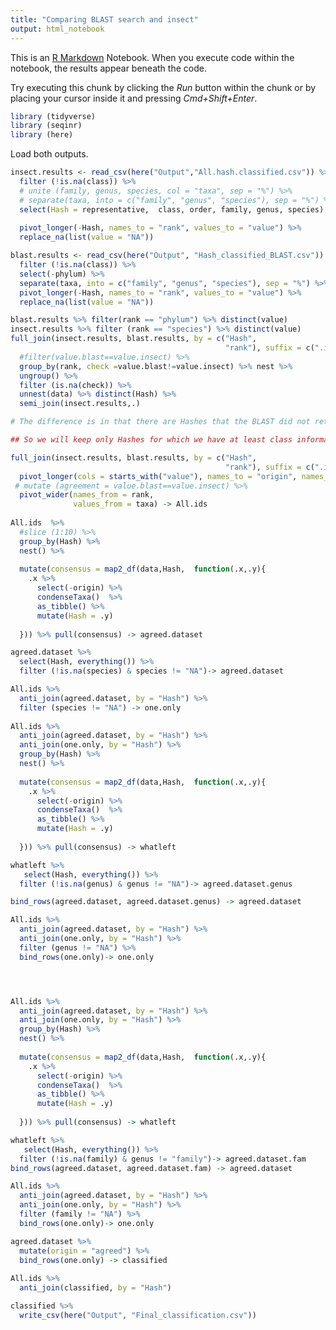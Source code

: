 ```yaml
---
title: "Comparing BLAST search and insect"
output: html_notebook
---
```


This is an [R Markdown](http://rmarkdown.rstudio.com) Notebook. When you execute code within the notebook, the results appear beneath the code. 

Try executing this chunk by clicking the *Run* button within the chunk or by placing your cursor inside it and pressing *Cmd+Shift+Enter*. 

```r
library (tidyverse)
library (seqinr)
library (here)
```

Load both outputs. 

```r
insect.results <- read_csv(here("Output","All.hash.classified.csv")) %>% 
  filter (!is.na(class)) %>% 
  # unite (family, genus, species, col = "taxa", sep = "%") %>% 
  # separate(taxa, into = c("family", "genus", "species"), sep = "%") %>%
  select(Hash = representative,  class, order, family, genus, species) %>% 
  
  pivot_longer(-Hash, names_to = "rank", values_to = "value") %>% 
  replace_na(list(value = "NA"))

blast.results <- read_csv(here("Output", "Hash_classified_BLAST.csv")) %>% 
  filter (!is.na(class)) %>% 
  select(-phylum) %>% 
  separate(taxa, into = c("family", "genus", "species"), sep = "%") %>% 
  pivot_longer(-Hash, names_to = "rank", values_to = "value") %>% 
  replace_na(list(value = "NA"))

blast.results %>% filter(rank == "phylum") %>% distinct(value)
insect.results %>% filter (rank == "species") %>% distinct(value)
full_join(insect.results, blast.results, by = c("Hash",
                                                "rank"), suffix = c(".insect", ".blast")) %>% 
  #filter(value.blast==value.insect) %>% 
  group_by(rank, check =value.blast!=value.insect) %>% nest %>% 
  ungroup() %>% 
  filter (is.na(check)) %>% 
  unnest(data) %>% distinct(Hash) %>% 
  semi_join(insect.results,.)

# The difference is in that there are Hashes that the BLAST did not return anything

## So we will keep only Hashes for which we have at least class information

full_join(insect.results, blast.results, by = c("Hash",
                                                "rank"), suffix = c(".insect", ".blast")) %>% 
  pivot_longer(cols = starts_with("value"), names_to = "origin", names_prefix = "value.", values_to = "taxa") %>% 
 # mutate (agreement = value.blast==value.insect) %>% 
  pivot_wider(names_from = rank,
              values_from = taxa) -> All.ids
  
All.ids  %>% 
  #slice (1:10) %>% 
  group_by(Hash) %>% 
  nest() %>% 
  
  mutate(consensus = map2_df(data,Hash,  function(.x,.y){
    .x %>% 
      select(-origin) %>% 
      condenseTaxa()  %>%  
      as_tibble() %>% 
      mutate(Hash = .y)
      
  })) %>% pull(consensus) -> agreed.dataset

agreed.dataset %>% 
  select(Hash, everything()) %>% 
  filter (!is.na(species) & species != "NA")-> agreed.dataset

All.ids %>% 
  anti_join(agreed.dataset, by = "Hash") %>% 
  filter (species != "NA") -> one.only
  
All.ids %>% 
  anti_join(agreed.dataset, by = "Hash") %>% 
  anti_join(one.only, by = "Hash") %>%
  group_by(Hash) %>% 
  nest() %>% 
  
  mutate(consensus = map2_df(data,Hash,  function(.x,.y){
    .x %>% 
      select(-origin) %>% 
      condenseTaxa()  %>%  
      as_tibble() %>% 
      mutate(Hash = .y)
      
  })) %>% pull(consensus) -> whatleft

whatleft %>% 
   select(Hash, everything()) %>% 
  filter (!is.na(genus) & genus != "NA")-> agreed.dataset.genus

bind_rows(agreed.dataset, agreed.dataset.genus) -> agreed.dataset

All.ids %>% 
  anti_join(agreed.dataset, by = "Hash") %>% 
  anti_join(one.only, by = "Hash") %>% 
  filter (genus != "NA") %>% 
  bind_rows(one.only)-> one.only




All.ids %>% 
  anti_join(agreed.dataset, by = "Hash") %>% 
  anti_join(one.only, by = "Hash") %>%
  group_by(Hash) %>% 
  nest() %>% 
  
  mutate(consensus = map2_df(data,Hash,  function(.x,.y){
    .x %>% 
      select(-origin) %>% 
      condenseTaxa()  %>%  
      as_tibble() %>% 
      mutate(Hash = .y)
      
  })) %>% pull(consensus) -> whatleft

whatleft %>% 
   select(Hash, everything()) %>% 
  filter (!is.na(family) & genus != "family")-> agreed.dataset.fam
bind_rows(agreed.dataset, agreed.dataset.fam) -> agreed.dataset

All.ids %>% 
  anti_join(agreed.dataset, by = "Hash") %>% 
  anti_join(one.only, by = "Hash") %>% 
  filter (family != "NA") %>% 
  bind_rows(one.only)-> one.only

agreed.dataset %>% 
  mutate(origin = "agreed") %>% 
  bind_rows(one.only) -> classified
  
All.ids %>%
  anti_join(classified, by = "Hash")

classified %>% 
  write_csv(here("Output", "Final_classification.csv"))
```

